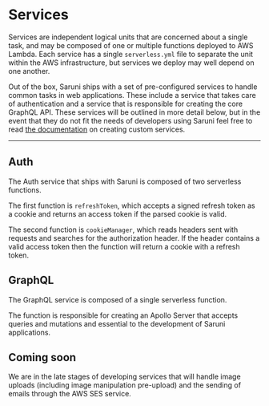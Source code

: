 # Services

Services are independent logical units that are concerned about a single task, and may be composed of one or multiple functions deployed to AWS Lambda. Each service has a single `serverless.yml` file to separate the unit within the AWS infrastructure, but services we deploy may well depend on one another.

Out of the box, Saruni ships with a set of pre-configured services to handle common tasks in web applications. These include a service that takes care of authentication and a service that is responsible for creating the core GraphQL API. These services will be outlined in more detail below, but in the event that they do not fit the needs of developers using Saruni feel free to read [the documentation](/docs/backend/services) on creating custom services.

---

## Auth

The Auth service that ships with Saruni is composed of two serverless functions.

The first function is `refreshToken`, which accepts a signed refresh token as a cookie and returns an access token if the parsed cookie is valid.

The second function is `cookieManager`, which reads headers sent with requests and searches for the authorization header. If the header contains a valid access token then the function will return a cookie with a refresh token.

## GraphQL

The GraphQL service is composed of a single serverless function.

The function is responsible for creating an Apollo Server that accepts queries and mutations and essential to the development of Saruni applications.

## Coming soon

We are in the late stages of developing services that will handle image uploads (including image manipulation pre-upload) and the sending of emails through the AWS SES service.
